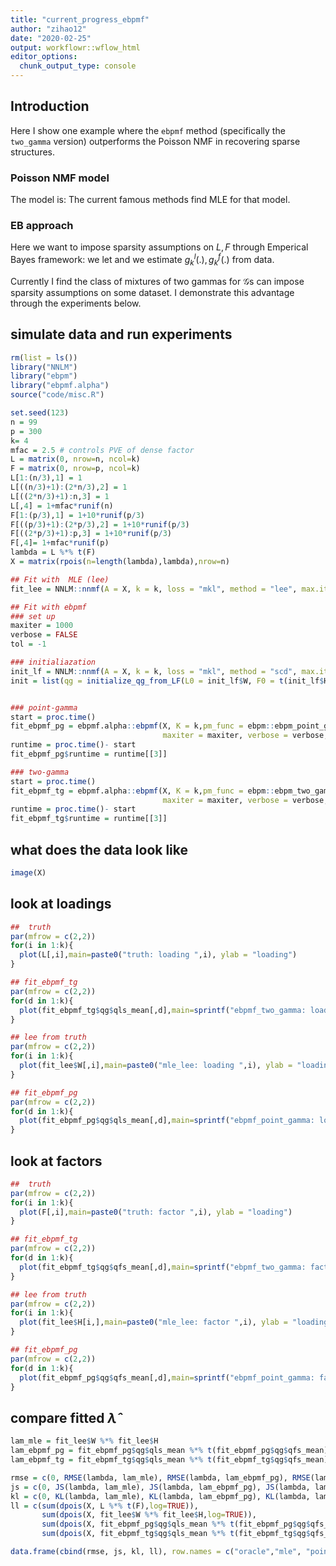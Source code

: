 ```yaml
---
title: "current_progress_ebpmf"
author: "zihao12"
date: "2020-02-25"
output: workflowr::wflow_html
editor_options:
  chunk_output_type: console
---
```


## Introduction
Here I show one example where the `ebpmf` method (specifically the `two_gamma` version) outperforms the Poisson NMF in recovering sparse structures. 

### Poisson NMF model 
The model is:
\begin{align}
& x_{ij} \sim Pois(\lambda_{ij})\\
& \lambda_{ij} = \sum_k l_{ik} f_{jk}\\
& l_{ik}, f_{jk} \geq 0
\end{align}
The current famous methods find MLE for that model. \

### EB approach
Here we want to impose sparsity assumptions on $L, F$ through Emperical Bayes framework: we let 
\begin{align}
& l_{ik} \sim g^l_{k}(.), g^l_{k}(.) \in \mathcal{G}^l\\
& f_{jk} \sim g^f_{k}(.), g^f_{k}(.) \in \mathcal{G}^f
\end{align}
and we estimate $g^l_{k}(.), g^f_{k}(.)$ from data. \

Currently I find the class of mixtures of two gammas for $\mathcal{G}$s can impose sparsity assumptions on some dataset. I demonstrate this advantage through the experiments below. 


## simulate data and run experiments

```r
rm(list = ls())
library("NNLM")
library("ebpm")
library("ebpmf.alpha")
source("code/misc.R")
```

```r
set.seed(123)
n = 99
p = 300
k= 4
mfac = 2.5 # controls PVE of dense factor
L = matrix(0, nrow=n, ncol=k)
F = matrix(0, nrow=p, ncol=k)
L[1:(n/3),1] = 1
L[((n/3)+1):(2*n/3),2] = 1
L[((2*n/3)+1):n,3] = 1
L[,4] = 1+mfac*runif(n)
F[1:(p/3),1] = 1+10*runif(p/3)
F[((p/3)+1):(2*p/3),2] = 1+10*runif(p/3)
F[((2*p/3)+1):p,3] = 1+10*runif(p/3)
F[,4]= 1+mfac*runif(p)
lambda = L %*% t(F)
X = matrix(rpois(n=length(lambda),lambda),nrow=n)
```


```r
## Fit with  MLE (lee) 
fit_lee = NNLM::nnmf(A = X, k = k, loss = "mkl", method = "lee", max.iter = 10000, verbose = FALSE)

## Fit with ebpmf
### set up
maxiter = 1000
verbose = FALSE
tol = -1

### initialiazation
init_lf = NNLM::nnmf(A = X, k = k, loss = "mkl", method = "scd", max.iter = 20, verbose = FALSE)
init = list(qg = initialize_qg_from_LF(L0 = init_lf$W, F0 = t(init_lf$H)))


### point-gamma
start = proc.time()
fit_ebpmf_pg = ebpmf.alpha::ebpmf(X, K = k,pm_func = ebpm::ebpm_point_gamma, init = init,
                                  maxiter = maxiter, verbose = verbose, tol = tol)
runtime = proc.time()- start
fit_ebpmf_pg$runtime = runtime[[3]]

### two-gamma 
start = proc.time()
fit_ebpmf_tg = ebpmf.alpha::ebpmf(X, K = k,pm_func = ebpm::ebpm_two_gamma, init = init,
                                  maxiter = maxiter, verbose = verbose, tol = tol)
runtime = proc.time()- start
fit_ebpmf_tg$runtime = runtime[[3]]
```


## what does the data look like
```r
image(X)
```


## look at loadings
```r
##  truth
par(mfrow = c(2,2))
for(i in 1:k){
  plot(L[,i],main=paste0("truth: loading ",i), ylab = "loading")
}

## fit_ebpmf_tg
par(mfrow = c(2,2))
for(d in 1:k){
  plot(fit_ebpmf_tg$qg$qls_mean[,d],main=sprintf("ebpmf_two_gamma: loading %d", d), ylab = "loading")
}

## lee from truth
par(mfrow = c(2,2))
for(i in 1:k){
  plot(fit_lee$W[,i],main=paste0("mle_lee: loading ",i), ylab = "loading")
}

## fit_ebpmf_pg
par(mfrow = c(2,2))
for(d in 1:k){
  plot(fit_ebpmf_pg$qg$qls_mean[,d],main=sprintf("ebpmf_point_gamma: loading %d", d), ylab = "loading")
}


```


## look at factors
```r
##  truth
par(mfrow = c(2,2))
for(i in 1:k){
  plot(F[,i],main=paste0("truth: factor ",i), ylab = "loading")
}

## fit_ebpmf_tg
par(mfrow = c(2,2))
for(d in 1:k){
  plot(fit_ebpmf_tg$qg$qfs_mean[,d],main=sprintf("ebpmf_two_gamma: factor %d", d), ylab = "loading")
}

## lee from truth
par(mfrow = c(2,2))
for(i in 1:k){
  plot(fit_lee$H[i,],main=paste0("mle_lee: factor ",i), ylab = "loading")
}

## fit_ebpmf_pg
par(mfrow = c(2,2))
for(d in 1:k){
  plot(fit_ebpmf_pg$qg$qfs_mean[,d],main=sprintf("ebpmf_point_gamma: factor %d", d), ylab = "loading")
}
```

## compare fitted $\hat{\lambda}$
```r
lam_mle = fit_lee$W %*% fit_lee$H
lam_ebpmf_pg = fit_ebpmf_pg$qg$qls_mean %*% t(fit_ebpmf_pg$qg$qfs_mean)
lam_ebpmf_tg = fit_ebpmf_tg$qg$qls_mean %*% t(fit_ebpmf_tg$qg$qfs_mean)

rmse = c(0, RMSE(lambda, lam_mle), RMSE(lambda, lam_ebpmf_pg), RMSE(lambda, lam_ebpmf_tg))
js = c(0, JS(lambda, lam_mle), JS(lambda, lam_ebpmf_pg), JS(lambda, lam_ebpmf_tg))
kl = c(0, KL(lambda, lam_mle), KL(lambda, lam_ebpmf_pg), KL(lambda, lam_ebpmf_tg))
ll = c(sum(dpois(X, L %*% t(F),log=TRUE)),
       sum(dpois(X, fit_lee$W %*% fit_lee$H,log=TRUE)),
       sum(dpois(X, fit_ebpmf_pg$qg$qls_mean %*% t(fit_ebpmf_pg$qg$qfs_mean),log=TRUE)),
       sum(dpois(X, fit_ebpmf_tg$qg$qls_mean %*% t(fit_ebpmf_tg$qg$qfs_mean),log=TRUE)))

data.frame(cbind(rmse, js, kl, ll), row.names = c("oracle","mle", "point-gamma", "two-gamma"))
```












